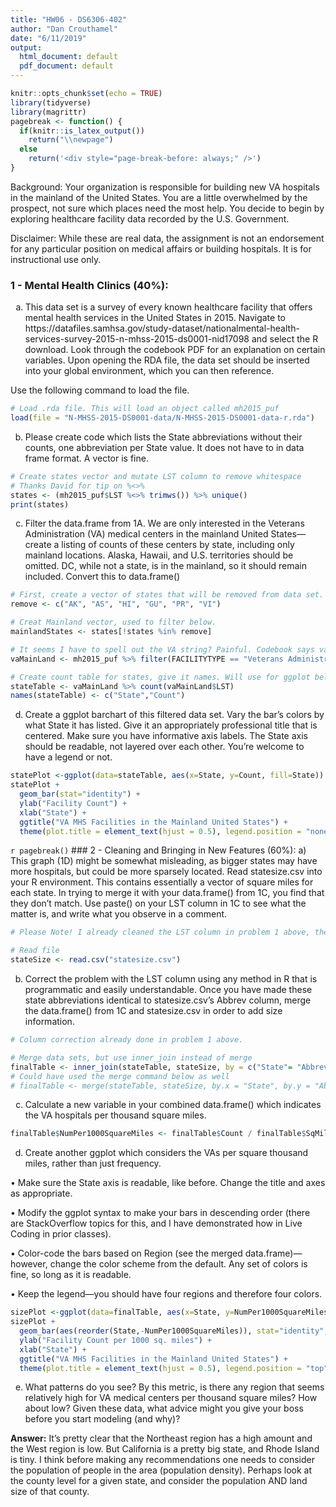 ```yaml
---
title: "HW06 - DS6306-402"
author: "Dan Crouthamel"
date: "6/11/2019"
output:
  html_document: default
  pdf_document: default
---
```


```r
knitr::opts_chunk$set(echo = TRUE)
library(tidyverse)
library(magrittr)
pagebreak <- function() {
  if(knitr::is_latex_output())
    return("\\newpage")
  else
    return('<div style="page-break-before: always;" />')
}
```

Background: Your organization is responsible for building new VA hospitals in the mainland of the United States. You are a little overwhelmed by the prospect, not sure which places need the most help. You decide to begin by exploring healthcare facility data recorded by the U.S. Government.

Disclaimer: While these are real data, the assignment is not an endorsement for any particular position on medical affairs or building hospitals. It is for instructional use only.

### 1 - Mental Health Clinics (40%):

a) This data set is a survey of every known healthcare facility that offers mental health services in the United States in 2015. Navigate to https://datafiles.samhsa.gov/study-dataset/nationalmental-health-services-survey-2015-n-mhss-2015-ds0001-nid17098 and select the R download. Look through the codebook PDF for an explanation on certain variables. Upon opening the RDA file, the data set should be inserted into your global environment, which you can then reference.

Use the following command to load the file.
```r
# Load .rda file. This will load an object called mh2015_puf
load(file = "N-MHSS-2015-DS0001-data/N-MHSS-2015-DS0001-data-r.rda")
```

b) Please create code which lists the State abbreviations without their counts, one abbreviation per State value. It does not have to in data frame format. A vector is fine.
```r
# Create states vector and mutate LST column to remove whitespace
# Thanks David for tip on %<>%
states <- (mh2015_puf$LST %<>% trimws()) %>% unique()
print(states)
```

c) Filter the data.frame from 1A. We are only interested in the Veterans Administration (VA) medical centers in the mainland United States—create a listing of counts of these centers by state, including only mainland locations. Alaska, Hawaii, and U.S. territories should be omitted. DC, while not a state, is in the mainland, so it should remain included. Convert this to data.frame()
```r
# First, create a vector of states that will be removed from data set.
remove <- c("AK", "AS", "HI", "GU", "PR", "VI")

# Creat Mainland vector, used to filter below.
mainlandStates <- states[!states %in% remove]

# It seems I have to spell out the VA string? Painful. Codebook says value should be 6 ...
vaMainLand <- mh2015_puf %>% filter(FACILITYTYPE == "Veterans Administration medical center (VAMC) or other VA health care facility" & LST %in% mainlandStates)

# Create count table for states, give it names. Will use for ggplot below.
stateTable <- vaMainLand %>% count(vaMainLand$LST)
names(stateTable) <- c("State","Count")
```

d. Create a ggplot barchart of this filtered data set. Vary the bar’s colors by what State it has listed. Give it an appropriately professional title that is centered. Make sure you have informative axis labels. The State axis should be readable, not layered over each other. You’re welcome to have a legend or not.
```r
statePlot <-ggplot(data=stateTable, aes(x=State, y=Count, fill=State))
statePlot +
  geom_bar(stat="identity") +
  ylab("Facility Count") +
  xlab("State") +
  ggtitle("VA MHS Facilities in the Mainland United States") +
  theme(plot.title = element_text(hjust = 0.5), legend.position = "none")
```

`r pagebreak()`
### 2 - Cleaning and Bringing in New Features (60%):
a) This graph (1D) might be somewhat misleading, as bigger states may have more hospitals, but could be more sparsely located. Read statesize.csv into your R environment. This contains essentially a vector of square miles for each state. In trying to merge it with your data.frame() from 1C, you find that they don’t match. Use paste() on your LST column in 1C to see what the matter is, and write what you observe in a comment.

```r
# Please Note! I already cleaned the LST column in problem 1 above, the whitespace issue.

# Read file
stateSize <- read.csv("statesize.csv")
```

b) Correct the problem with the LST column using any method in R that is programmatic and easily understandable. Once you have made these state abbreviations identical to statesize.csv’s Abbrev column, merge the data.frame() from 1C and statesize.csv in order to add size information.

```r
# Column correction already done in problem 1 above.

# Merge data sets, but use inner_join instead of merge
finalTable <- inner_join(stateTable, stateSize, by = c("State"= "Abbrev"))
# Could have used the merge command below as well 
# finalTable <- merge(stateTable, stateSize, by.x = "State", by.y = "Abbrev", all=FALSE)
```

c) Calculate a new variable in your combined data.frame() which indicates the VA hospitals per thousand square miles.
```r
finalTable$NumPer1000SquareMiles <- finalTable$Count / finalTable$SqMiles * 1000
```

d) Create another ggplot which considers the VAs per square thousand miles, rather than just frequency.

• Make sure the State axis is readable, like before. Change the title and axes as appropriate.

• Modify the ggplot syntax to make your bars in descending order (there are StackOverflow topics for this, and I have demonstrated how in Live Coding in prior classes).

• Color-code the bars based on Region (see the merged data.frame)—however, change the color scheme from the default. Any set of colors is fine, so long as it is readable.

• Keep the legend—you should have four regions and therefore four colors.

```r
sizePlot <-ggplot(data=finalTable, aes(x=State, y=NumPer1000SquareMiles, fill=Region))
sizePlot +
  geom_bar(aes(reorder(State,-NumPer1000SquareMiles)), stat="identity", position = position_dodge(1)) +
  ylab("Facility Count per 1000 sq. miles") +
  xlab("State") +
  ggtitle("VA MHS Facilities in the Mainland United States") +
  theme(plot.title = element_text(hjust = 0.5), legend.position = "top")
```

e) What patterns do you see? By this metric, is there any region that seems relatively high for VA medical centers per thousand square miles? How about low? Given these data, what advice might you give your boss before you start modeling (and why)?

**Answer:**
It's pretty clear that the Northeast region has a high amount and the West region is low. But California is a pretty big state, and Rhode Island is tiny. I think before making any recommendations one needs to consider the population of people in the area (population density). Perhaps look at the county level for a given state, and consider the population AND land size of that county.






